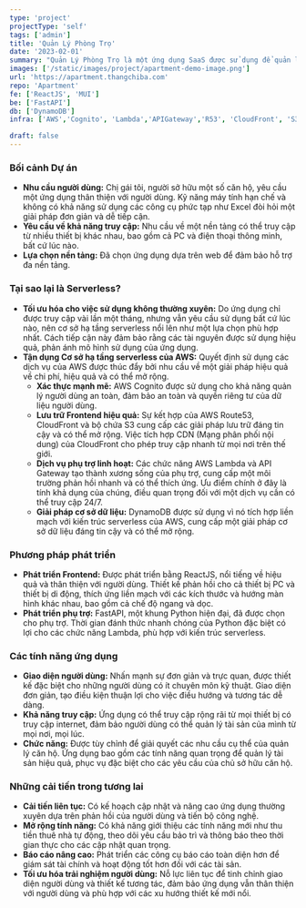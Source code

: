 ```yaml
---
type: 'project'
projectType: 'self'
tags: ['admin']
title: 'Quản Lý Phòng Trọ'
date: '2023-02-01'
summary: "Quản Lý Phòng Trọ là một ứng dụng SaaS được sử dụng để quản lý các bất động sản cho thuê. Ứng dụng sẽ quản lý các phòng đã cho thuê, thông tin khách hàng và tình trạng thanh toán. Do tần suất truy cập không thường xuyên, mục tiêu là sử dụng AWS Serverless để tối ưu hóa chi phí vận hành. Ví dụ, S3 cho web tĩnh, Cognito để xác thực và Lambda Function cho xử lý phụ trợ."
images: ['/static/images/project/apartment-demo-image.png']
url: 'https://apartment.thangchiba.com'
repo: 'Apartment'
fe: ['ReactJS', 'MUI']
be: ['FastAPI']
db: ['DynamoDB']
infra: ['AWS','Cognito', 'Lambda','APIGateway','R53', 'CloudFront', 'S3']

draft: false
---
```



### **Bối cảnh Dự án**

- **Nhu cầu người dùng:** Chị gái tôi, người sở hữu một số căn hộ, yêu cầu một ứng dụng thân thiện với người dùng. Kỹ năng máy tính hạn chế và không có khả năng sử dụng các công cụ phức tạp như Excel đòi hỏi một giải pháp đơn giản và dễ tiếp cận.
- **Yêu cầu về khả năng truy cập:** Nhu cầu về một nền tảng có thể truy cập từ nhiều thiết bị khác nhau, bao gồm cả PC và điện thoại thông minh, bất cứ lúc nào.
- **Lựa chọn nền tảng:** Đã chọn ứng dụng dựa trên web để đảm bảo hỗ trợ đa nền tảng.

### **Tại sao lại là Serverless?**

- **Tối ưu hóa cho việc sử dụng không thường xuyên:** Do ứng dụng chỉ được truy cập vài lần một tháng, nhưng vẫn yêu cầu sử dụng bất cứ lúc nào, nên cơ sở hạ tầng serverless nổi lên như một lựa chọn phù hợp nhất. Cách tiếp cận này đảm bảo rằng các tài nguyên được sử dụng hiệu quả, phản ánh mô hình sử dụng của ứng dụng.
- **Tận dụng Cơ sở hạ tầng serverless của AWS:** Quyết định sử dụng các dịch vụ của AWS được thúc đẩy bởi nhu cầu về một giải pháp hiệu quả về chi phí, hiệu quả và có thể mở rộng.
  - **Xác thực mạnh mẽ:** AWS Cognito được sử dụng cho khả năng quản lý người dùng an toàn, đảm bảo an toàn và quyền riêng tư của dữ liệu người dùng.
  - **Lưu trữ Frontend hiệu quả:** Sự kết hợp của AWS Route53, CloudFront và bộ chứa S3 cung cấp các giải pháp lưu trữ đáng tin cậy và có thể mở rộng. Việc tích hợp CDN (Mạng phân phối nội dung) của CloudFront cho phép truy cập nhanh từ mọi nơi trên thế giới.
  - **Dịch vụ phụ trợ linh hoạt:** Các chức năng AWS Lambda và API Gateway tạo thành xương sống của phụ trợ, cung cấp một môi trường phản hồi nhanh và có thể thích ứng. Ưu điểm chính ở đây là tính khả dụng của chúng, điều quan trọng đối với một dịch vụ cần có thể truy cập 24/7.
  - **Giải pháp cơ sở dữ liệu:** DynamoDB được sử dụng vì nó tích hợp liền mạch với kiến trúc serverless của AWS, cung cấp một giải pháp cơ sở dữ liệu đáng tin cậy và có thể mở rộng.

### **Phương pháp phát triển**

- **Phát triển Frontend:** Được phát triển bằng ReactJS, nổi tiếng về hiệu quả và thân thiện với người dùng. Thiết kế phản hồi cho cả thiết bị PC và thiết bị di động, thích ứng liền mạch với các kích thước và hướng màn hình khác nhau, bao gồm cả chế độ ngang và dọc.
- **Phát triển phụ trợ:** FastAPI, một khung Python hiện đại, đã được chọn cho phụ trợ. Thời gian đánh thức nhanh chóng của Python đặc biệt có lợi cho các chức năng Lambda, phù hợp với kiến trúc serverless.

### **Các tính năng ứng dụng**

- **Giao diện người dùng:** Nhấn mạnh sự đơn giản và trực quan, được thiết kế đặc biệt cho những người dùng có ít chuyên môn kỹ thuật. Giao diện đơn giản, tạo điều kiện thuận lợi cho việc điều hướng và tương tác dễ dàng.
- **Khả năng truy cập:** Ứng dụng có thể truy cập rộng rãi từ mọi thiết bị có truy cập internet, đảm bảo người dùng có thể quản lý tài sản của mình từ mọi nơi, mọi lúc.
- **Chức năng:** Được tùy chỉnh để giải quyết các nhu cầu cụ thể của quản lý căn hộ. Ứng dụng bao gồm các tính năng quan trọng để quản lý tài sản hiệu quả, phục vụ đặc biệt cho các yêu cầu của chủ sở hữu căn hộ.

### **Những cải tiến trong tương lai**

- **Cải tiến liên tục:** Có kế hoạch cập nhật và nâng cao ứng dụng thường xuyên dựa trên phản hồi của người dùng và tiến bộ công nghệ.
- **Mở rộng tính năng:** Có khả năng giới thiệu các tính năng mới như thu tiền thuê nhà tự động, theo dõi yêu cầu bảo trì và thông báo theo thời gian thực cho các cập nhật quan trọng.
- **Báo cáo nâng cao:** Phát triển các công cụ báo cáo toàn diện hơn để giám sát tài chính và hoạt động tốt hơn đối với các tài sản.
- **Tối ưu hóa trải nghiệm người dùng:** Nỗ lực liên tục để tinh chỉnh giao diện người dùng và thiết kế tương tác, đảm bảo ứng dụng vẫn thân thiện với người dùng và phù hợp với các xu hướng thiết kế mới nổi.